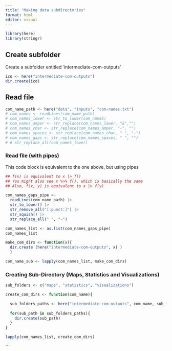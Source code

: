 ```yaml
---
title: "Making data subdirectories"
format: html
editor: visual
---
```


```r
library(here)
library(stringr)
```

## Create subfolder

Create a subfolder entitled 'intermediate-com-outputs'

```r
ico <- here("intermediate-com-outputs")
dir.create(ico)
```

## Read file

```r

com_name_path <- here("data", "inputs", "com-names.txt")
# com_names <- readLines(com_name_path)
# com_names_lower <- str_to_lower(com_names)
# com_names_amper <- str_replace(com_names_lower, "&","")
# com_names_char <- str_replace(com_names_amper, "-", "")
# com_names_spaces <- str_replace(com_names_char, " ", "-")
# com_names_gaps <- str_replace(com_names_spaces, " ", "")
# # str_replace_all(com_names_lower)

```

### Read file (with pipes)

This code block is equivalent to the one above, but using pipes

```r
## f(x) is equivalent to x |> f()
## You might also see x %>% f(), which is basically the same
## Also, f(x, y) is equivalent to x |> f(y)

com_names_gaps_pipe <-
  readLines(com_name_path) |> 
  str_to_lower() |> 
  str_remove_all("[:punct:]") |> 
  str_squish() |> 
  str_replace_all(" ", "-")

com_names_list <- as.list(com_names_gaps_pipe)
com_names_list

make_com_dirs <- function(x){
  dir.create (here("intermediate-com-outputs", x) )
  }

com_name_sub <- lapply(com_names_list, make_com_dirs)
```

### Creating Sub-Directory (Maps, Statistics and Visualizations)

```r

sub_folders <- c("maps", "statistics", "visualizations")

create_com_dirs <- function(com_name){

  sub_folders_paths <- here("intermediate-com-outputs", com_name, sub_folders)
  
  for(sub_path in sub_folders_paths){
    dir.create(sub_path)
  }
}

lapply(com_names_list, create_com_dirs)
```

\`\`\`
